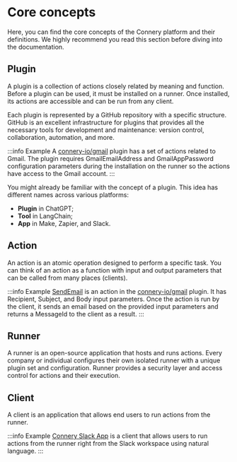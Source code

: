 # Core concepts

Here, you can find the core concepts of the Connery platform and their definitions.
We highly recommend you read this section before diving into the documentation.

## Plugin

A plugin is a collection of actions closely related by meaning and function.
Before a plugin can be used, it must be installed on a runner.
Once installed, its actions are accessible and can be run from any client.

Each plugin is represented by a GitHub repository with a specific structure.
GitHub is an excellent infrastructure for plugins that provides all the necessary tools
for development and maintenance: version control, collaboration, automation, and more.

:::info Example
A [connery-io/gmail](https://github.com/connery-io/gmail) plugin has a set of actions related to Gmail.
The plugin requires GmailEmailAddress and GmailAppPassword configuration parameters
during the installation on the runner so the actions have access to the Gmail account.
:::

You might already be familiar with the concept of a plugin.
This idea has different names across various platforms:

- **Plugin** in ChatGPT;
- **Tool** in LangChain;
- **App** in Make, Zapier, and Slack.

## Action

An action is an atomic operation designed to perform a specific task.
You can think of an action as a function with input and output parameters that can be called from many places (clients).

:::info Example
[SendEmail](https://github.com/connery-io/gmail/blob/main/actions/SendEmail.js) is an action in
the [connery-io/gmail](https://github.com/connery-io/gmail) plugin. It has Recipient, Subject, and Body input parameters.
Once the action is run by the client, it sends an email based on the provided input parameters
and returns a MessageId to the client as a result.
:::

## Runner

A runner is an open-source application that hosts and runs actions.
Every company or individual configures their own isolated runner with a unique plugin set and configuration.
Runner provides a security layer and access control for actions and their execution.

## Client

A client is an application that allows end users to run actions from the runner.

:::info Example
[Connery Slack App](/docs/native-clients/slack) is a client that allows users to run actions from the runner right
from the Slack workspace using natural language.
:::

